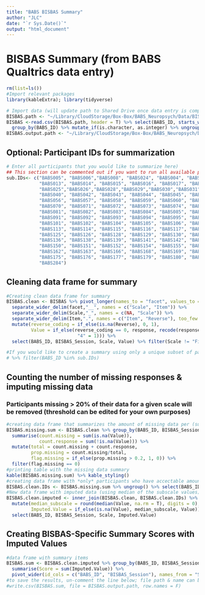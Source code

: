 ```yaml
---
title: "BABS BISBAS Summary"
author: "JLC"
date: "`r Sys.Date()`"
output: "html_document"
---
```


# BISBAS Summary (from BABS Qualtrics data entry)

```r
rm(list=ls())
#Import relevant packages
library(kableExtra); library(tidyverse)

# Import data (will update path to Shared Drive once data entry is complete)
BISBAS.path <- "~/Library/CloudStorage/Box-Box/BABS_Neuropsych/Data/BISBAS.csv"
BISBAS <-read.csv(BISBAS.path, header = T) %>% select(BABS_ID, starts_with("BISBAS")) %>%
  group_by(BABS_ID) %>% mutate_if(is.character, as.integer) %>% ungroup()
BISBAS.output.path <- "~/Library/CloudStorage/Box-Box/BABS_Neuropsych/Data/BISBAS_imputed_sum.csv"
```

## Optional: Participant IDs for summarization

```r
# Enter all participants that you would like to summarize here)
## This section can be commented out if you want to run all available participants
sub.IDs<- c("BABS005", "BABS006","BABS008", "BABS024", "BABS004", "BABS007", "BABS009", "BABS010", "BABS011", "BABS012",
            "BABS013", "BABS014", "BABS015", "BABS016", "BABS017", "BABS019", "BABS020", "BABS021", "BABS022", "BABS023",
            "BABS025","BABS026","BABS028","BABS029","BABS030","BABS031","BABS033","BABS035","BABS036","BABS037","BABS038",
            "BABS040", "BABS042", "BABS043", "BABS044", "BABS045", "BABS046", "BABS049", "BABS051", "BABS053", "BABS055",
            "BABS056", "BABS057", "BABS058", "BABS059", "BABS060", "BABS061", "BABS062", "BABS066", "BABS067", "BABS069",
            "BABS070", "BABS071", "BABS072", "BABS073", "BABS074", "BABS075", "BABS076", "BABS077", "BABS079", "BABS080",
            "BABS081", "BABS082", "BABS083", "BABS084", "BABS085", "BABS086", "BABS087", "BABS088", "BABS089", "BABS090",
            "BABS091", "BABS092", "BABS093", "BABS094", "BABS095", "BABS096", "BABS097", "BABS098", "BABS099", "BABS100",
            "BABS101", "BABS102", "BABS104", "BABS105", "BABS106", "BABS107", "BABS108", "BABS110", "BABS111", "BABS112",
            "BABS113", "BABS114", "BABS115", "BABS116", "BABS117", "BABS118", "BABS119", "BABS121", "BABS122", "BABS124",
            "BABS125", "BABS126", "BABS128", "BABS129", "BABS130", "BABS131", "BABS132", "BABS133", "BABS134", "BABS135",
            "BABS136", "BABS138", "BABS139", "BABS141", "BABS142", "BABS143", "BABS145", "BABS146", "BABS147", "BABS148",
            "BABS150", "BABS151", "BABS152", "BABS154", "BABS155", "BABS157","BABS158", "BABS159", "BABS160", "BABS161",
            "BABS162", "BABS163", "BABS166", "BABS168", "BABS169", "BABS170", "BABS171", "BABS172", "BABS173", "BABS174",
            "BABS175", "BABS176", "BABS177", "BABS179", "BABS180", "BABS181", "BABS196", "BABS266", "BABS272", "BABS279",
            "BABS284")
```

## Cleaning data frame for summary

```r
#Creating clean data frame for summary
BISBAS.clean <- BISBAS %>% pivot_longer(names_to = "facet", values_to = "response", -c(BABS_ID, BISBAS_Session)) %>%
  separate_wider_delim(facet,"__", names = c("Scale", "Item")) %>%
  separate_wider_delim(Scale,"_", names = c(NA, "Scale")) %>%
  separate_wider_delim(Item,".", names = c("Item", "Reverse"), too_few = "align_start") %>%
  mutate(reverse_coding = if_else(is.na(Reverse), 0, 1),
         Value = if_else(reverse_coding == 0, response, recode(response, "1" = 4, "2" = 3, "3" = 2, 
                          "4" = 1))) %>%
  select(BABS_ID, BISBAS_Session, Scale, Value) %>% filter(Scale != "Filler")

#If you would like to create a summary using only a unique subset of participant IDs that you have supplied (in previous code chunk), you can simply add the following line of code to filter the raw data to the code above
# %>% filter(BABS_ID %in% sub.IDs)
```

## Counting the number of missing responses & imputing missing data
### Participants missing > 20% of their data for a given scale will be removed (threshold can be edited for your own purposes)

```r
#creating data frame that summarizes the amount of missing data per (sub)scale for each participant
BISBAS.missing.sum <- BISBAS.clean %>% group_by(BABS_ID, BISBAS_Session, Scale) %>%
  summarise(count.missing = sum(is.na(Value)),
            count.response = sum(!is.na(Value))) %>%
  mutate(total = count.missing + count.response,
         prop.missing = count.missing/total,
         flag.missing = if_else(prop.missing > 0.2, 1, 0)) %>%
  filter(flag.missing == 0)
#printing table with the missing data summary
kable(BISBAS.missing.sum) %>% kable_styling()
#creating data frame with *only* participants who have accectable amounts of missing data (i.e., < 20% missing)
BISBAS.clean.IDs <- BISBAS.missing.sum %>% ungroup() %>% select(BABS_ID, BISBAS_Session) %>% group_by(BABS_ID, BISBAS_Session) %>% distinct()
#New data frame with imputed data (using median of the subscale values)
BISBAS.clean.imputed <- inner_join(BISBAS.clean, BISBAS.clean.IDs) %>% group_by(BABS_ID, BISBAS_Session, Scale) %>%
  mutate(median_subscale = round(median(Value, na.rm = T), digits = 0),
         Imputed.Value = if_else(is.na(Value), median_subscale, Value)) %>% ungroup() %>%
  select(BABS_ID, BISBAS_Session, Scale, Imputed.Value)
```

## Creating BISBAS-Specific Summary Scores with Imputed Values

```r
#data frame with summary items
BISBAS.sum <- BISBAS.clean.imputed %>% group_by(BABS_ID, BISBAS_Session, Scale) %>%
  summarise(Score = sum(Imputed.Value)) %>%
  pivot_wider(id_cols = c("BABS_ID", "BISBAS_Session"), names_from = "Scale", values_from = "Score")
#to save the results, un-comment the line below; file path & name can be adjusted in the first code chunk
#write.csv(BISBAS.sum, file = BISBAS.output.path, row.names = F)
```
